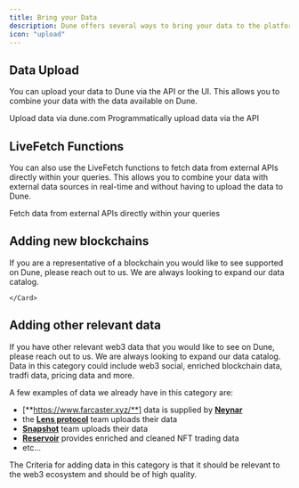 ```yaml
---
title: Bring your Data
description: Dune offers several ways to bring your data to the platform.
icon: "upload"
---
```


## Data Upload

You can upload your data to Dune via the API or the UI. This allows you to combine your data with the data available on Dune.

<CardGroup cols={2}>
  <Card title="Upload data via the User Interface" icon="upload" href="/web-app/upload-data">
    Upload data via dune.com
    </Card>
  <Card title="Upload data via the API" icon="square-terminal" href="/api-reference/tables/endpoint/upload">
    Programmatically upload data via the API
  </Card>
</CardGroup>

## LiveFetch Functions

You can also use the LiveFetch functions to fetch data from external APIs directly within your queries. This allows you to combine your data with external data sources in real-time and without having to upload the data to Dune.

<CardGroup cols={1}>
  <Card title="LiveFetch Functions" icon="download" href="/query-engine/Functions-and-operators/live-fetch">
    Fetch data from external APIs directly within your queries
  </Card>
</CardGroup>

## Adding new blockchains

If you are a representative of a blockchain you would like to see supported on Dune, please reach out to us. We are always looking to expand our data catalog.

<CardGroup cols={1}>
  <Card title="Request a new blockchain integration!" icon="warehouse" href="https://dune.com/enterprise">
    
    </Card>
  </CardGroup>

  ## Adding other relevant data

If you have other relevant web3 data that you would like to see on Dune, please reach out to us. We are always looking to expand our data catalog.
Data in this category could include web3 social, enriched blockchain data, tradfi data, pricing data and more.   

A few examples of data we already have in this category are:

- [**https://www.farcaster.xyz/**] data is supplied by [**Neynar**](https://www.neynar.xyz/)
- the [**Lens protocol**](https://lens.xyz) team uploads their data
- [**Snapshot**](https://snapshot.org/#/) team uploads their data
- [**Reservoir**](https://reservoir.api) provides enriched and cleaned NFT trading data
- etc...

<Info> The Criteria for adding data in this category is that it should be relevant to the web3 ecosystem and should be of high quality.</Info>

<CardGroup cols={1}>
  <Card title="Request a new data integration!" icon="tower-cell" href="https://dune.com/enterprise">
    </Card>
  </CardGroup>

  
